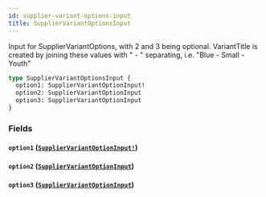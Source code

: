 ```yaml
---
id: supplier-variant-options-input
title: SupplierVariantOptionsInput
---
```


Input for SupplierVariantOptions, with 2 and 3 being optional.
VariantTitle is created by joining these values with " - " separating, i.e. "Blue - Small - Youth"

```graphql
type SupplierVariantOptionsInput {
  option1: SupplierVariantOptionInput!
  option2: SupplierVariantOptionInput
  option3: SupplierVariantOptionInput
}
```

### Fields

#### `option1` ([`SupplierVariantOptionInput!`](/developers/supplier-apis/supply-api/graphql/reference/inputs/supplier-variant-option-input))

#### `option2` ([`SupplierVariantOptionInput`](/developers/supplier-apis/supply-api/graphql/reference/inputs/supplier-variant-option-input))

#### `option3` ([`SupplierVariantOptionInput`](/developers/supplier-apis/supply-api/graphql/reference/inputs/supplier-variant-option-input))
